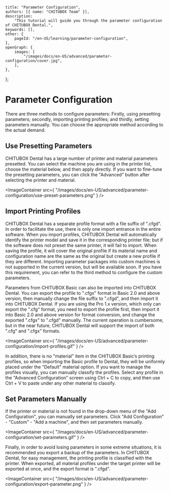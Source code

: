 	title: "Parameter Configuration",
	authors: [{ name: "CHITUBOX Team" }],
	description:
		"This tutorial will guide you through the parameter configuration of CHITUBOX Dental.",
	keywords: [],
	other: {
		pageId: "/en-US/learning/parameter-configuration",
	},
	openGraph: {
		images: [
			"/images/docs/en-US/advanced/parameter-configuration/cover.jpg",
		],
	},
};

# Parameter Configuration

There are three methods to configure parameters: Firstly, using presetting parameters; secondly, importing printing profiles; and thirdly, setting parameters manually. You can choose the appropriate method according to the actual demand.

## Use Presetting Parameters

CHITUBOX Dental has a large number of printer and material parameters presetted. You can select the machine you are using in the printer list, choose the material below, and then apply directly. If you want to fine-tune the presetting parameters, you can click the "Advanced" button after selecting the printer and material.

<ImageContainer
	src={
		"/images/docs/en-US/advanced/parameter-configuration/use-preset-parameters.png"
	}
/>

## Import Printing Profiles

CHITUBOX Dental has a separate profile format with a file suffix of ".cfgd". In order to facilitate the use, there is only one import entrance in the entire software. When you import profiles, CHITUBOX Dental will automatically identify the printer model and save it in the corresponding printer file; but if the software does not preset the same printer, it will fail to import. When saving the profile, it will cover the original profile if its material name and configuration name are the same as the original but create a new profile if they are different. Importing parameter packages into custom machines is not supported in the current version, but will be available soon. If you have this requirement, you can refer to the third method to configure the custom parameters.

Parameters from CHITUBOX Basic can also be imported into CHITUBOX Dental. You can export the profile to ".cfgx" format in Basic 2.0 and above version, then manually change the file suffix to ".cfgd", and then import it into CHITUBOX Dental. If you are using the Pro 1.x version, which only can export the ".cfg" format, you need to export the profile first, then import it into Basic 2.0 and above version for format conversion, and change the exported ".cfgx" to ".cfgd" manually. The current operation is cumbersome, but in the near future, CHITUBOX Dental will support the import of both ".cfg" and ".cfgx" formats.

<ImageContainer
	src={
		"/images/docs/en-US/advanced/parameter-configuration/import-profiles.gif"
	}
/>

In addition, there is no "material" item in the CHITUBOX Basic‘s printing profiles, so when importing the Basic profile to Dental, they will be uniformly placed under the "Default" material option. If you want to manage the profiles visually, you can manually classify the profiles. Select any profile in the "Advanced Configuration" screen using Ctrl + C to copy, and then use Ctrl + V to paste under any other material to classify.

## Set Parameters Manually

If the printer or material is not found in the drop-down menu of the "Add Configuration", you can manually set parameters. Click "Add Configuration" - "Custom" - "Add a machine", and then set parameters manually.

<ImageContainer
	src={
		"/images/docs/en-US/advanced/parameter-configuration/set-parameters.gif"
	}
/>

Finally, in order to avoid losing parameters in some extreme situations, it is recommended you export a backup of the parameters. In CHITUBOX Dental, for easy management, the printing profile is classified with the printer. When exported, all material profiles under the target printer will be exported at once, and the export format is ".cfgd".

<ImageContainer
	src={
		"/images/docs/en-US/advanced/parameter-configuration/export-parameter.png"
	}
/>
